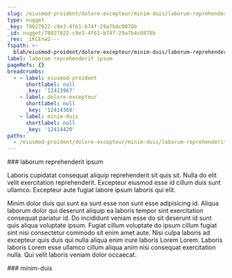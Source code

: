 ```yaml
---
slug: /eiusmod-proident/dolore-excepteur/minim-duis/laborum-reprehenderit-ipsum
type: nugget
_key: 78027822-c9e3-4f61-b74f-29a7b4c0878b
_id: nugget/78027822-c9e3-4f61-b74f-29a7b4c0878b
_rev: _iKCEnw2---
fspath: >-
  blah/eiusmod-proident/dolore-excepteur/minim-duis/laborum-reprehenderit-ipsum.md
label: laborum reprehenderit ipsum
pageRefs: {}
breadcrumbs:
  - - label: eiusmod-proident
      shortlabel: null
      _key: '12413967'
    - label: dolore-excepteur
      shortlabel: null
      _key: '12414368'
    - label: minim-duis
      shortlabel: null
      _key: '12414420'
paths:
  - /eiusmod-proident/dolore-excepteur/minim-duis/laborum-reprehenderit-ipsum
---
```


<NuggetArea>
<Nugget slug="/eiusmod-proident/dolore-excepteur/minim-duis/laborum-reprehenderit-ipsum" type="nugget" _key="78027822-c9e3-4f61-b74f-29a7b4c0878b" _id="nugget/78027822-c9e3-4f61-b74f-29a7b4c0878b" _rev="_iKCEnw2---" fspath="blah/eiusmod-proident/dolore-excepteur/minim-duis/laborum-reprehenderit-ipsum.md" label="laborum reprehenderit ipsum" paths="/eiusmod-proident/dolore-excepteur/minim-duis/laborum-reprehenderit-ipsum">
<NuggetBody>
### laborum reprehenderit ipsum

Laboris cupidatat consequat aliquip reprehenderit sit quis sit. Nulla do elit velit exercitation reprehenderit. Excepteur eiusmod esse id cillum duis sunt ullamco. Excepteur aute fugiat labore ipsum laboris qui elit.

Minim dolor duis qui sunt ea sunt esse non sunt esse adipisicing id. Aliqua laborum dolor qui deserunt aliquip ea laboris tempor sint exercitation consequat pariatur id. Do incididunt veniam esse do sit deserunt id sunt quis aliqua voluptate ipsum. Fugiat cillum voluptate do ipsum cillum fugiat sint nisi consectetur commodo sit enim amet aute. Nisi culpa laboris ad excepteur quis duis qui nulla aliqua enim irure laboris Lorem Lorem. Laboris laboris Lorem esse ullamco cillum aliqua anim nisi consequat exercitation nulla. Qui velit laboris veniam dolor occaecat.

</NuggetBody>
<Breadcrumbs>
<Crumbs>
<Crumb _key="12413967" label="eiusmod-proident" /><Crumb _key="12414368" label="dolore-excepteur" /><Crumb _key="12414420" label="minim-duis" />
</Crumbs>
</Breadcrumbs>
</Nugget>

<NuggetsInbound>
</NuggetsInbound>
<NuggetsOutbound>
</NuggetsOutbound>
</NuggetArea>
<PassagesInbound>
<Passage direction="inbound" type="passage" _key="12414420" _id="passage/12414420" _rev="_iKCEnwy---" label="minim-duis" passage="minim-duis" fspath="blah/eiusmod-proident/dolore-excepteur/minim-duis" paths="/eiusmod-proident/dolore-excepteur/minim-duis" slug="/eiusmod-proident/dolore-excepteur/minim-duis">
<NuggetBody>
### minim-duis

</NuggetBody>
<Breadcrumbs>
<Crumbs>
<Crumb _key="12413967" label="eiusmod-proident" /><Crumb _key="12414368" label="dolore-excepteur" />
</Crumbs>
</Breadcrumbs>
</Passage>

</PassagesInbound>
<PassagesOutbound>
</PassagesOutbound>